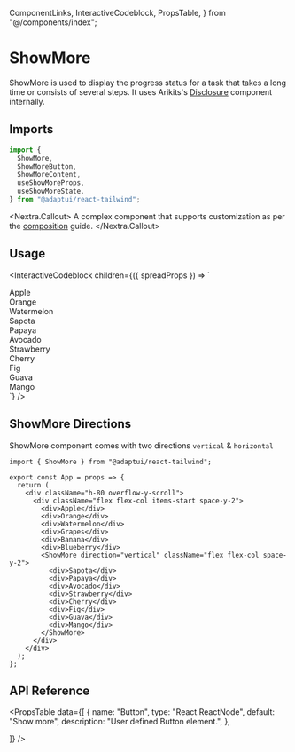   ComponentLinks,
  InteractiveCodeblock,
  PropsTable,
} from "@/components/index";

# ShowMore

ShowMore is used to display the progress status for a task that takes a long
time or consists of several steps. It uses Arikits's
[Disclosure](https://reakit.io/docs/disclosure/) component internally.

<ComponentLinks github="show-more" story="feedback-showmore" />

## Imports

```js
import {
  ShowMore,
  ShowMoreButton,
  ShowMoreContent,
  useShowMoreProps,
  useShowMoreState,
} from "@adaptui/react-tailwind";
```

<Nextra.Callout>
  A complex component that supports customization as per the
  [composition](/docs/composition) guide.
</Nextra.Callout>

## Usage

<InteractiveCodeblock
  children={({ spreadProps }) => `
<div className="w-96 overflow-x-scroll">
  <div className="flex h-10 w-fit flex-row items-center space-x-2">
    <div>Apple</div>
    <div>Orange</div>
    <div>Watermelon</div>
    <ShowMore direction="horizontal" className="flex flex-row space-x-2" ${spreadProps}>
      <div>Sapota</div>
      <div>Papaya</div>
      <div>Avocado</div>
      <div>Strawberry</div>
      <div>Cherry</div>
      <div>Fig</div>
      <div>Guava</div>
      <div>Mango</div>
    </ShowMore>
  </div>
</div>
`}
/>

## ShowMore Directions

ShowMore component comes with two directions `vertical` & `horizontal`

<Codeblock live noInline>

```
import { ShowMore } from "@adaptui/react-tailwind";

export const App = props => {
  return (
    <div className="h-80 overflow-y-scroll">
      <div className="flex flex-col items-start space-y-2">
        <div>Apple</div>
        <div>Orange</div>
        <div>Watermelon</div>
        <div>Grapes</div>
        <div>Banana</div>
        <div>Blueberry</div>
        <ShowMore direction="vertical" className="flex flex-col space-y-2">
          <div>Sapota</div>
          <div>Papaya</div>
          <div>Avocado</div>
          <div>Strawberry</div>
          <div>Cherry</div>
          <div>Fig</div>
          <div>Guava</div>
          <div>Mango</div>
        </ShowMore>
      </div>
    </div>
  );
};
```

</Codeblock>

## API Reference

<PropsTable
  data={[
    {
      name: "Button",
      type: "React.ReactNode",
      default: "Show more",
      description: "User defined Button element.",
    },

]} />

```

```
